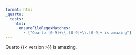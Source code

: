 ```yaml
---
format: html
_quarto:
  tests:
    html:
      ensureFileRegexMatches:
        - ["Quarto [0-9]+\\.[0-9]+\\.[0-9]+ is amazing"]
---
```


Quarto {{< version >}} is amazing.
